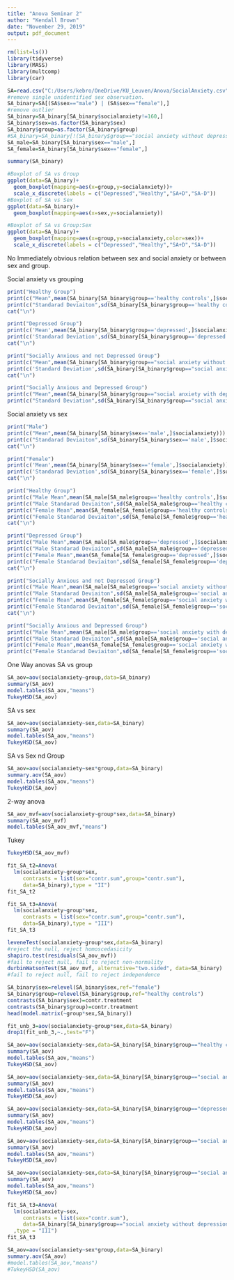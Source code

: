 ---
title: "Anova Seminar 2"
author: "Kendall Brown"
date: "November 29, 2019"
output: pdf_document
---

```{r}
rm(list=ls())
library(tidyverse)
library(MASS)
library(multcomp)
library(car)
```
```{r}
SA=read.csv("C:/Users/kebro/OneDrive/KU_Leuven/Anova/SocialAnxiety.csv",header = T)
#remove single unidentified sex observation.
SA_binary=SA[(SA$sex=="male") | (SA$sex=="female"),]
#remove outlier
SA_binary=SA_binary[SA_binary$socialanxiety!=160,]
SA_binary$sex=as.factor(SA_binary$sex)
SA_binary$group=as.factor(SA_binary$group)
#SA_binary=SA_binary[!(SA_binary$group=="social anxiety without depression"&SA_binary$socialanxiety>140),]
SA_male=SA_binary[SA_binary$sex=="male",]
SA_female=SA_binary[SA_binary$sex=="female",]

summary(SA_binary)

#Boxplot of SA vs Group
ggplot(data=SA_binary)+
  geom_boxplot(mapping=aes(x=group,y=socialanxiety))+
  scale_x_discrete(labels = c("Depressed","Healthy","SA+D","SA-D"))
#Boxplot of SA vs Sex
ggplot(data=SA_binary)+
  geom_boxplot(mapping=aes(x=sex,y=socialanxiety))

#Boxplot of SA vs Group:Sex
ggplot(data=SA_binary)+
  geom_boxplot(mapping=aes(x=group,y=socialanxiety,color=sex))+
  scale_x_discrete(labels = c("Depressed","Healthy","SA+D","SA-D"))
```

No Immediately obvious relation between sex and social anxiety or between sex and group.

Social anxiety vs grouping
```{r}
print("Healthy Group")
print(c("Mean",mean(SA_binary[SA_binary$group=='healthy controls',]$socialanxiety)))
print(c("Standarad Deviaiton",sd(SA_binary[SA_binary$group=='healthy controls',]$socialanxiety)))
cat("\n")

print("Depressed Group")
print(c('Mean',mean(SA_binary[SA_binary$group=='depressed',]$socialanxiety)))
print(c('Standarad Deviation',sd(SA_binary[SA_binary$group=='depressed',]$socialanxiety)))
cat("\n")

print("Socially Anxious and not Depressed Group")
print(c("Mean",mean(SA_binary[SA_binary$group=="social anxiety without depression",]$socialanxiety)))
print(c('Standard Deviation',sd(SA_binary[SA_binary$group=="social anxiety without depression",]$socialanxiety)))
cat("\n")

print("Socially Anxious and Depressed Group")
print(c("Mean",mean(SA_binary[SA_binary$group=="social anxiety with depression",]$socialanxiety)))
print(c("Standard Deviation",sd(SA_binary[SA_binary$group=="social anxiety with depression",]$socialanxiety)))
```

Social anxiety vs sex
```{r}
print("Male")
print(c("Mean",mean(SA_binary[SA_binary$sex=='male',]$socialanxiety)))
print(c("Standarad Deviaiton",sd(SA_binary[SA_binary$sex=='male',]$socialanxiety)))
cat("\n")

print("Female")
print(c('Mean',mean(SA_binary[SA_binary$sex=='female',]$socialanxiety)))
print(c('Standarad Deviation',sd(SA_binary[SA_binary$sex=='female',]$socialanxiety)))
cat("\n")
```
```{r}
print("Healthy Group")
print(c("Male Mean",mean(SA_male[SA_male$group=='healthy controls',]$socialanxiety)))
print(c("Male Standarad Deviaiton",sd(SA_male[SA_male$group=='healthy controls',]$socialanxiety)))
print(c("Female Mean",mean(SA_female[SA_female$group=='healthy controls',]$socialanxiety)))
print(c("Female Standarad Deviaiton",sd(SA_female[SA_female$group=='healthy controls',]$socialanxiety)))
cat("\n")

print("Depressed Group")
print(c("Male Mean",mean(SA_male[SA_male$group=='depressed',]$socialanxiety)))
print(c("Male Standarad Deviaiton",sd(SA_male[SA_male$group=='depressed',]$socialanxiety)))
print(c("Female Mean",mean(SA_female[SA_female$group=='depressed',]$socialanxiety)))
print(c("Female Standarad Deviaiton",sd(SA_female[SA_female$group=='depressed',]$socialanxiety)))
cat("\n")

print("Socially Anxious and not Depressed Group")
print(c("Male Mean",mean(SA_male[SA_male$group=='social anxiety without depression',]$socialanxiety)))
print(c("Male Standarad Deviaiton",sd(SA_male[SA_male$group=='social anxiety without depression',]$socialanxiety)))
print(c("Female Mean",mean(SA_female[SA_female$group=='social anxiety without depression',]$socialanxiety)))
print(c("Female Standarad Deviaiton",sd(SA_female[SA_female$group=='social anxiety without depression',]$socialanxiety)))
cat("\n")

print("Socially Anxious and Depressed Group")
print(c("Male Mean",mean(SA_male[SA_male$group=='social anxiety with depression',]$socialanxiety)))
print(c("Male Standarad Deviaiton",sd(SA_male[SA_male$group=='social anxiety with depression',]$socialanxiety)))
print(c("Female Mean",mean(SA_female[SA_female$group=='social anxiety with depression',]$socialanxiety)))
print(c("Female Standarad Deviaiton",sd(SA_female[SA_female$group=='social anxiety with depression',]$socialanxiety)))
```
One Way anovas
SA vs group
```{r}
SA_aov=aov(socialanxiety~group,data=SA_binary)
summary(SA_aov)
model.tables(SA_aov,"means")
TukeyHSD(SA_aov)
```
SA vs sex
```{r}
SA_aov=aov(socialanxiety~sex,data=SA_binary)
summary(SA_aov)
model.tables(SA_aov,"means")
TukeyHSD(SA_aov)
```
SA vs Sex nd Group
```{r}
SA_aov=aov(socialanxiety~sex*group,data=SA_binary)
summary.aov(SA_aov)
model.tables(SA_aov,"means")
TukeyHSD(SA_aov)
```
2-way anova
```{r}
SA_aov_mvf=aov(socialanxiety~group*sex,data=SA_binary)
summary(SA_aov_mvf)
model.tables(SA_aov_mvf,"means")
```
Tukey
```{r}
TukeyHSD(SA_aov_mvf)
```

```{r}
fit_SA_t2=Anova(
  lm(socialanxiety~group*sex,
     contrasts = list(sex="contr.sum",group="contr.sum"),
     data=SA_binary),type = "II")
fit_SA_t2
```
```{r}
fit_SA_t3=Anova(
  lm(socialanxiety~group*sex,
     contrasts = list(sex="contr.sum",group="contr.sum"),
     data=SA_binary),type = "III")
fit_SA_t3
```
```{r}
leveneTest(socialanxiety~group*sex,data=SA_binary)
#reject the null, reject homoscedasicity
shapiro.test(residuals(SA_aov_mvf))
#fail to reject null, fail to reject non-normality
durbinWatsonTest(SA_aov_mvf, alternative="two.sided", data=SA_binary)
#fail to reject null, fail to reject independence
```
```{r}
SA_binary$sex=relevel(SA_binary$sex,ref="female")
SA_binary$group=relevel(SA_binary$group,ref="healthy controls")
contrasts(SA_binary$sex)=contr.treatment
contrasts(SA_binary$group)=contr.treatment
head(model.matrix(~group*sex,SA_binary))
```

```{r}
fit_unb_3=aov(socialanxiety~group*sex,data=SA_binary)
drop1(fit_unb_3,~.,test="F")
```

```{r}
SA_aov=aov(socialanxiety~sex,data=SA_binary[SA_binary$group=="healthy controls",])
summary(SA_aov)
model.tables(SA_aov,"means")
TukeyHSD(SA_aov)
```

```{r}
SA_aov=aov(socialanxiety~sex,data=SA_binary[SA_binary$group=="social anxiety without depression",])
summary(SA_aov)
model.tables(SA_aov,"means")
TukeyHSD(SA_aov)
```

```{r}
SA_aov=aov(socialanxiety~sex,data=SA_binary[SA_binary$group=="depressed",])
summary(SA_aov)
model.tables(SA_aov,"means")
TukeyHSD(SA_aov)
```

```{r}
SA_aov=aov(socialanxiety~sex,data=SA_binary[SA_binary$group=="social anxiety with depression",])
summary(SA_aov)
model.tables(SA_aov,"means")
TukeyHSD(SA_aov)
```



```{r}
SA_aov=aov(socialanxiety~sex,data=SA_binary[SA_binary$group=="social anxiety without depression",])
summary(SA_aov)
model.tables(SA_aov,"means")
TukeyHSD(SA_aov)
```
```{r}
fit_SA_t3=Anova(
  lm(socialanxiety~sex,
     contrasts = list(sex="contr.sum"),
     data=SA_binary[SA_binary$group=="social anxiety without depression",])
  ,type = "III")
fit_SA_t3
```
```{r}
SA_aov=aov(socialanxiety~sex*group,data=SA_binary)
summary.aov(SA_aov)
#model.tables(SA_aov,"means")
#TukeyHSD(SA_aov)
```